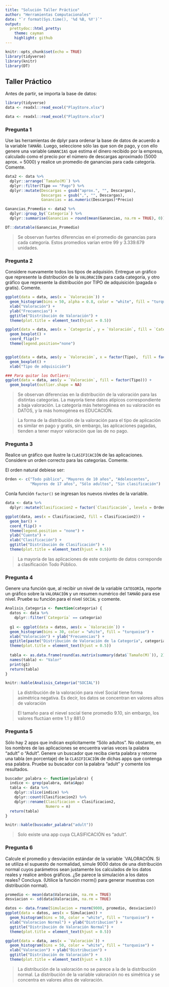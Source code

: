 ```yaml
---
title: "Solución Taller Práctico"
author: "Herramientas Computacionales"
date: "`r format(Sys.time(), '%d %B, %Y')`"
output:
  prettydoc::html_pretty:
    theme: cayman
    highlight: github
---
```


```r
knitr::opts_chunk$set(echo = TRUE)
library(tidyverse)
library(knitr)
library(DT)
```

## Taller Práctico 

Antes de partir, se importa la base de datos:
```r
library(tidyverse)
data <- readxl::read_excel("PlayStore.xlsx")
```

```r
data <- readxl::read_excel("PlayStore.xlsx")
```

### Pregunta 1
Use las herramientas de dplyr para ordenar la base de datos de acuerdo a la variable `TAMAÑO`. Luego, seleccione sólo las que son de pago, y con ello genere una variable `GANANCIAS` que estima el dinero recibido por la empresa, calculado como el precio por el número de descargas aproximado (5000 aprox. = 5000) y realice un promedio de ganancias para cada categoría. Comente.

```r
data2 <- data %>% 
  dplyr::arrange(`Tamaño(M)`) %>% 
  dplyr::filter(Tipo == "Pago") %>% 
  dplyr::mutate(Descargas = gsub("aprox.", "", Descargas),
                Descargas = gsub(",", "", Descargas),
                Ganancias = as.numeric(Descargas)*Precio)

Ganancias_Promedio <- data2 %>% 
  dplyr::group_by(`Categoría`) %>% 
  dplyr::summarise(Ganancias = round(mean(Ganancias, na.rm = TRUE), 0))

DT::datatable(Ganancias_Promedio)
```

> Se observan fuertes diferencias en el promedio de ganancias para cada categoría. Estos promedios varían entre 99 y 3.339.679 unidades.


### Pregunta 2
Considere nuevamente todos los tipos de adquisión. Entregue un gráfico que represente la distribución de la `VALORACIÓN` para cada categoría, y otro gráfico que represente la distribución por TIPO de adquisición (pagada o gratis). Comente.

```r
ggplot(data = data, aes(x = `Valoración`)) +
  geom_histogram(bins = 50, alpha = 0.8, color = "white", fill = "turquoise") +
  xlab("Valoración") +
  ylab("Frecuencias") +
  ggtitle("Distribución de Valoración") +
  theme(plot.title = element_text(hjust = 0.5))

ggplot(data = data, aes(x = `Categoría`, y = `Valoración`, fill = `Categoría`)) +
  geom_boxplot() +
  coord_flip()+
  theme(legend.position="none")


ggplot(data = data, aes(y = `Valoración`, x = factor(Tipo),  fill = factor(Tipo)))+
  geom_boxplot() + 
  xlab("Tipo de adquisición")

### Para quitar los Outliers:
ggplot(data = data, aes(y = `Valoración`, fill = factor(Tipo))) +
  geom_boxplot(outlier.shape = NA)  

```

> Se observan diferencias en la distribución de la valoración para las distintas categorías. La mayoría tiene datos atípicos correspondiente a baja valoración. La categoría más heterogénea en su valoración es DATOS, y la más homogénea es EDUCACIÓN.

> La forma de la distribución de la valoración para el tipo de aplicación es similar en pago y gratis, sin embargo, las aplicaciones pagadas, tienden a tener mayor valoración que las de no pago.

### Pregunta 3
Realice un gráfico que ilustre la `CLASIFICACIÓN` de las aplicaciones. Considere un orden correcto para las categorías. Comente.  


El orden natural debiese ser:
```r
Orden <- c("Todo público", "Mayores de 10 años", "Adolescentes",
           "Mayores de 17 años", "Sólo adultos", "Sin clasificación")
```

Conla función `factor()` se ingresan los nuevos niveles de la variable.
```r
data <- data %>% 
  dplyr::mutate(Clasificacion2 = factor(`Clasificación`, levels = Orden))

ggplot(data, aes(x = Clasificacion2, fill = Clasificacion2)) +
  geom_bar() +
  coord_flip() +
  theme(legend.position = "none") +
  ylab("Cuenta") +
  xlab("Clasificación") +
  ggtitle("Distribución de Clasificación") +
  theme(plot.title = element_text(hjust = 0.5))
```

> La mayoría de las aplicaciones de este conjunto de datos correponde a clasificación Todo Público.

### Pregunta 4 
Genere una función que, al recibir un nivel de la variable `CATEGORÍA`, reporte un gráfico sobre la `VALORACIÓN` y un resumen numérico del `TAMAÑO` para ese nivel. Pruebe su función para el nivel `SOCIAL` y comente.  

```r
Analisis_Categoria <- function(categoria) {
  datos <- data %>% 
    dplyr::filter(`Categoría` == categoria)
  
  g1 <- ggplot(data = datos, aes(x = `Valoración`)) +
  geom_histogram(bins = 30, color = "white", fill = "turquoise") +
  xlab("Valoración") + ylab("Frecuencias") +
  ggtitle(paste("Distribución de Valoración de la Categoría", categoria)) +
  theme(plot.title = element_text(hjust = 0.5))
  
  tabla <- as.data.frame(round(as.matrix(summary(data$`Tamaño(M)`)), 2))
  names(tabla) <- "Valor"
  print(g1)
  return(tabla)
}

knitr::kable(Analisis_Categoria("SOCIAL"))
```  

> La distribución de la valoración para nivel Social tiene forma asimétrica negativa. Es decir, los datos se concentran en valores altos de valoración

> El tamaño para el nievel social tiene promedio 9.10, sin embargo, los valores fluctúan entre 1.1 y 881.0

### Pregunta 5
Sólo hay 2 apps que indican explícitamente “Sólo adultos”. No obstante, en los nombres de las aplicaciones se encuentra varias veces la palabra “adult” o “Adult”. Genere un buscador que reciba cierta palabra y retorne una tabla (en porcentaje) de la `CLASIFICACIÓN` de dichas apps que contenga esa palabra. Pruebe su buscador con la palabra “adult” y comente los resultados.  

```r
buscador_palabra <- function(palabra) {
  indice <- grep(palabra, data$App)
  tabla <- data %>% 
    dplyr::slice(indice) %>% 
    dplyr::count(Clasificacion2) %>% 
    dplyr::rename(Clasificacion = Clasificacion2,
                  Numero = n)
  return(tabla)
}

knitr::kable(buscador_palabra("adult"))
```

> Solo existe una app cuya CLASIFICACIÓN es "adult".

### Pregunta 6
Calcule el promedio y desviación estándar de la variable `VALORACIÓN. Si se utiliza el supuesto de normalidad, simule 9000 datos de una distribución normal cuyos parámetros sean justamente los calculados de los datos reales y realice ambos gráficos. ¿Se parece la simulación a los datos reales? Concluya. (Utilice la función rnorm() para generar muestras con distribución normal).  

```r
promedio <- mean(data$Valoración, na.rm = TRUE)
desviacion <- sd(data$Valoración, na.rm = TRUE)

datos <- data.frame(Simulacion = rnorm(9000, promedio, desviacion))
ggplot(data = datos, aes(x = Simulacion)) +
  geom_histogram(bins = 50, color = "white", fill = "turquoise") +
  xlab("Valoracion Normal") + ylab("Distribucion") +
  ggtitle("Distribución de Valoración Normal") +
  theme(plot.title = element_text(hjust = 0.5))

ggplot(data = data, aes(x = `Valoración`)) +
  geom_histogram(bins = 50, color = "white", fill = "turquoise") +
  xlab("Valoracion") + ylab("Distribucion") +
  ggtitle("Distribución de Valoración") +
  theme(plot.title = element_text(hjust = 0.5))
```  

> La distribución de la valoración no se parece a la de la distribución normal. La distribución de la variable valoración no es simétrica y se concentra en valores altos de valoración.

